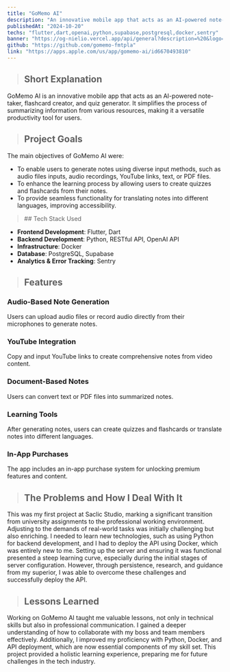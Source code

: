 ```yaml
---
title: "GoMemo AI"
description: "An innovative mobile app that acts as an AI-powered note-taker, flashcard creator, and quiz generator. It simplifies the process of summarizing information from various resources, making it a versatile productivity tool for users."
publishedAt: "2024-10-20"
techs: "flutter,dart,openai,python,supabase,postgresql,docker,sentry"
banner: "https://og-nielio.vercel.app/api/general?description=%20&logo=https%3A%2F%2Fog-nielio.vercel.app%2Fimages%2Flogo.png&logoWidth=150&siteName=GoMemo%20AI&theme=dark"
github: "https://github.com/gomemo-fmtpla"
link: "https://apps.apple.com/us/app/gomemo-ai/id6670493810"
---
```


> ## Short Explanation

GoMemo AI is an innovative mobile app that acts as an AI-powered note-taker, flashcard creator, and quiz generator. 
It simplifies the process of summarizing information from various resources, making it a versatile productivity 
tool for users.

> ## Project Goals

The main objectives of GoMemo AI were:

- To enable users to generate notes using diverse input methods, such as audio files inputs, audio recordings, YouTube links, text, or PDF files.
- To enhance the learning process by allowing users to create quizzes and flashcards from their notes.
- To provide seamless functionality for translating notes into different languages, improving accessibility.

<blockquote className="with-icons">
   ## Tech Stack Used
   <div className="not-prose mt-2">
      <TechIcons techs={["flutter","dart","openai","python","supabase","postgresql","docker","sentry"]} />
   </div>
</blockquote>

- **Frontend Development**: Flutter, Dart
- **Backend Development**: Python, RESTful API, OpenAI API
- **Infrastructure**: Docker
- **Database**: PostgreSQL, Supabase
- **Analytics & Error Tracking**: Sentry
> ## Features

### Audio-Based Note Generation

Users can upload audio files or record audio directly from their microphones to generate notes.

### YouTube Integration

Copy and input YouTube links to create comprehensive notes from video content.

### Document-Based Notes

Users can convert text or PDF files into summarized notes.

### Learning Tools

After generating notes, users can create quizzes and flashcards or translate notes into different languages.

### In-App Purchases

The app includes an in-app purchase system for unlocking premium features and content.

> ## The Problems and How I Deal With It

This was my first project at Saclic Studio, marking a significant transition from university assignments to 
the professional working environment. Adjusting to the demands of real-world tasks was initially challenging but 
also enriching. I needed to learn new technologies, such as using Python for backend development, and I had to deploy 
the API using Docker, which was entirely new to me. Setting up the server and ensuring it was functional presented a 
steep learning curve, especially during the initial stages of server configuration. However, through persistence, 
research, and guidance from my superior, I was able to overcome these challenges and successfully deploy the API.

> ## Lessons Learned

Working on GoMemo AI taught me valuable lessons, not only in technical skills but also in professional communication. 
I gained a deeper understanding of how to collaborate with my boss and team members effectively. Additionally, I improved 
my proficiency with Python, Docker, and API deployment, which are now essential components of my skill set. This project 
provided a holistic learning experience, preparing me for future challenges in the tech industry.
